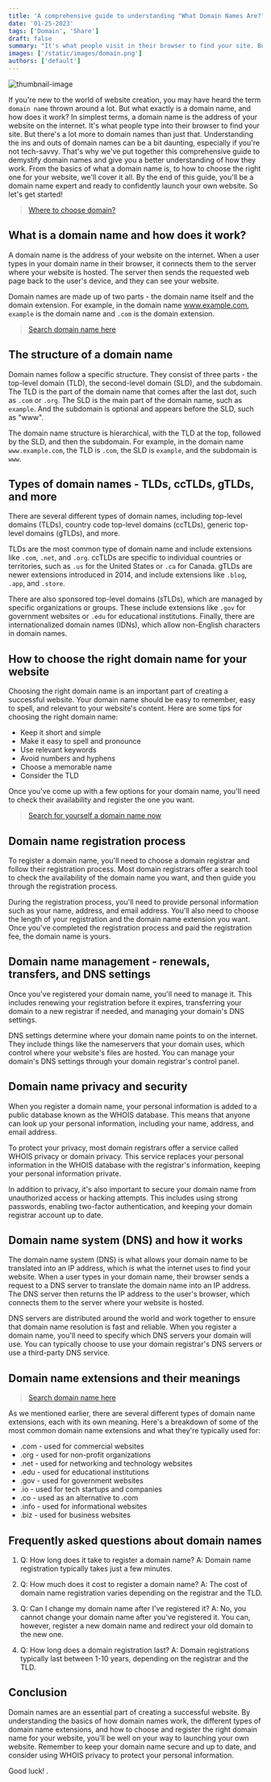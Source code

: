 ```yaml
---
title: 'A comprehensive guide to understanding "What Domain Names Are?" and "How They Work?"'
date: '01-25-2023'
tags: ['Domain', 'Share']
draft: false
summary: "It's what people visit in their browser to find your site. But domain names are much more than that. Therefore, let's get started!"
images: ['/static/images/domain.png']
authors: ['default']
---
```



![thumbnail-image](/static/images/domain.png)

If you're new to the world of website creation, you may have heard the term `domain name` thrown around a lot. But what exactly is a domain name, and how does it work? In simplest terms, a domain name is the address of your website on the internet. It's what people type into their browser to find your site. But there's a lot more to domain names than just that. Understanding the ins and outs of domain names can be a bit daunting, especially if you're not tech-savvy. That's why we've put together this comprehensive guide to demystify domain names and give you a better understanding of how they work. From the basics of what a domain name is, to how to choose the right one for your website, we'll cover it all. By the end of this guide, you'll be a domain name expert and ready to confidently launch your own website. So let's get started!

> [Where to choose domain?](https://sovrn.co/1myprno)

## What is a domain name and how does it work?

A domain name is the address of your website on the internet. When a user types in your domain name in their browser, it connects them to the server where your website is hosted. The server then sends the requested web page back to the user's device, and they can see your website.

Domain names are made up of two parts - the domain name itself and the domain extension. For example, in the domain name www.example.com, `example` is the domain name and `.com` is the domain extension.

> [Search domain name here](https://sovrn.co/1myprno)

## The structure of a domain name

Domain names follow a specific structure. They consist of three parts - the top-level domain (TLD), the second-level domain (SLD), and the subdomain. The TLD is the part of the domain name that comes after the last dot, such as `.com` or `.org`. The SLD is the main part of the domain name, such as `example`. And the subdomain is optional and appears before the SLD, such as "www".

The domain name structure is hierarchical, with the TLD at the top, followed by the SLD, and then the subdomain. For example, in the domain name `www.example.com`, the TLD is `.com`, the SLD is `example`, and the subdomain is `www`.

## Types of domain names - TLDs, ccTLDs, gTLDs, and more

There are several different types of domain names, including top-level domains (TLDs), country code top-level domains (ccTLDs), generic top-level domains (gTLDs), and more.

TLDs are the most common type of domain name and include extensions like `.com`, `.net`, and `.org`. ccTLDs are specific to individual countries or territories, such as `.us` for the United States or `.ca` for Canada. gTLDs are newer extensions introduced in 2014, and include extensions like `.blog`, `.app`, and `.store`.

There are also sponsored top-level domains (sTLDs), which are managed by specific organizations or groups. These include extensions like `.gov` for government websites or `.edu` for educational institutions. Finally, there are internationalized domain names (IDNs), which allow non-English characters in domain names.

## How to choose the right domain name for your website

Choosing the right domain name is an important part of creating a successful website. Your domain name should be easy to remember, easy to spell, and relevant to your website's content. Here are some tips for choosing the right domain name:

-   Keep it short and simple
-   Make it easy to spell and pronounce
-   Use relevant keywords
-   Avoid numbers and hyphens
-   Choose a memorable name
-   Consider the TLD

Once you've come up with a few options for your domain name, you'll need to check their availability and register the one you want.

> [Search for yourself a domain name now](https://sovrn.co/1myprno)

## Domain name registration process

To register a domain name, you'll need to choose a domain registrar and follow their registration process. Most domain registrars offer a search tool to check the availability of the domain name you want, and then guide you through the registration process.

During the registration process, you'll need to provide personal information such as your name, address, and email address. You'll also need to choose the length of your registration and the domain name extension you want. Once you've completed the registration process and paid the registration fee, the domain name is yours.

## Domain name management - renewals, transfers, and DNS settings

Once you've registered your domain name, you'll need to manage it. This includes renewing your registration before it expires, transferring your domain to a new registrar if needed, and managing your domain's DNS settings.

DNS settings determine where your domain name points to on the internet. They include things like the nameservers that your domain uses, which control where your website's files are hosted. You can manage your domain's DNS settings through your domain registrar's control panel.

## Domain name privacy and security

When you register a domain name, your personal information is added to a public database known as the WHOIS database. This means that anyone can look up your personal information, including your name, address, and email address.

To protect your privacy, most domain registrars offer a service called WHOIS privacy or domain privacy. This service replaces your personal information in the WHOIS database with the registrar's information, keeping your personal information private.

In addition to privacy, it's also important to secure your domain name from unauthorized access or hacking attempts. This includes using strong passwords, enabling two-factor authentication, and keeping your domain registrar account up to date.

## Domain name system (DNS) and how it works

The domain name system (DNS) is what allows your domain name to be translated into an IP address, which is what the internet uses to find your website. When a user types in your domain name, their browser sends a request to a DNS server to translate the domain name into an IP address. The DNS server then returns the IP address to the user's browser, which connects them to the server where your website is hosted.

DNS servers are distributed around the world and work together to ensure that domain name resolution is fast and reliable. When you register a domain name, you'll need to specify which DNS servers your domain will use. You can typically choose to use your domain registrar's DNS servers or use a third-party DNS service.

## Domain name extensions and their meanings

> [Search domain name here](https://sovrn.co/1myprno)

As we mentioned earlier, there are several different types of domain name extensions, each with its own meaning. Here's a breakdown of some of the most common domain name extensions and what they're typically used for:

-   .com - used for commercial websites
-   .org - used for non-profit organizations
-   .net - used for networking and technology websites
-   .edu - used for educational institutions
-   .gov - used for government websites
-   .io - used for tech startups and companies
-   .co - used as an alternative to .com
-   .info - used for informational websites
-   .biz - used for business websites

## Frequently asked questions about domain names

1. Q: How long does it take to register a domain name? A: Domain name registration typically takes just a few minutes.

2. Q: How much does it cost to register a domain name? A: The cost of domain name registration varies depending on the registrar and the TLD.

3. Q: Can I change my domain name after I've registered it? A: No, you cannot change your domain name after you've registered it. You can, however, register a new domain name and redirect your old domain to the new one.

4. Q: How long does a domain registration last? A: Domain registrations typically last between 1-10 years, depending on the registrar and the TLD.

## Conclusion

Domain names are an essential part of creating a successful website. By understanding the basics of how domain names work, the different types of domain name extensions, and how to choose and register the right domain name for your website, you'll be well on your way to launching your own website. Remember to keep your domain name secure and up to date, and consider using WHOIS privacy to protect your personal information.

Good luck! <Twemoji emoji="clinking-beer-mugs" />.
